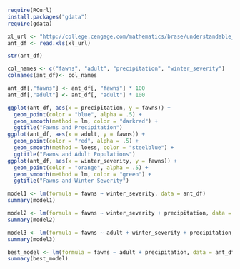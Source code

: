 ```r
require(RCurl)
install.packages("gdata")
require(gdata)  
```

```r
xl_url <- "http://college.cengage.com/mathematics/brase/understandable_statistics/7e/students/datasets/mlr/excel/mlr01.xls"
ant_df <- read.xls(xl_url)
```

```r
str(ant_df)
```

```r
col_names <- c("fawns", "adult", "precipitation", "winter_severity")
colnames(ant_df)<- col_names
```
```r
ant_df[,"fawns"] <- ant_df[, "fawns"] * 100
ant_df[,"adult"] <- ant_df[, "adult"] * 100

```

```r
ggplot(ant_df, aes(x = precipitation, y = fawns)) +
  geom_point(color = "blue", alpha = .5) +
  geom_smooth(method = lm, color = "darkred") +
  ggtitle("Fawns and Precipitation")
ggplot(ant_df, aes(x = adult, y = fawns)) +
  geom_point(color = "red", alpha = .5) +
  geom_smooth(method = loess, color = "steelblue") +
  ggtitle("Fawns and Adult Populations")
ggplot(ant_df, aes(x = winter_severity, y = fawns)) +
  geom_point(color = "orange", alpha = .5) +
  geom_smooth(method = lm, color = "green") +
  ggtitle("Fawns and Winter Severity")
```
```r
model1 <- lm(formula = fawns ~ winter_severity, data = ant_df)
summary(model1)
```
```r
model2 <- lm(formula = fawns ~ winter_severity + precipitation, data = ant_df)
summary(model2)
```
```r
model3 <- lm(formula = fawns ~ adult + winter_severity + precipitation, data = ant_df)
summary(model3)
```

```r
best_model <- lm(formula = fawns ~ adult + precipitation, data = ant_df)
summary(best_model)
```

